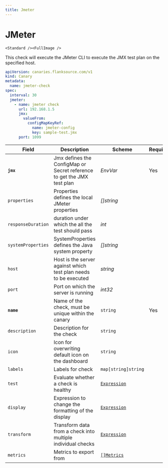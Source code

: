 ```yaml
---
title: Jmeter
---
```


# <Icon name="jmeter" /> JMeter

    <Standard /><FullImage />

This check will execute the JMeter CLI to execute the JMX test plan on the specified host.

```yaml
apiVersion: canaries.flanksource.com/v1
kind: Canary
metadata:
  name: jmeter-check
spec:
  interval: 30
  jmeter:
    - name: jmeter check
      url: 192.168.1.5
      jmx:
        valueFrom:
          configMapKeyRef:
            name: jmeter-config
            key: sample-test.jmx
      port: 1099
```

| Field | Description | Scheme | Required |
| ----- | ----------- | ------ | -------- |
| **`jmx`** | Jmx defines the ConfigMap or Secret reference to get the JMX test plan | <CommonLink to="authentication" anchor="envvar">*EnvVar*</CommonLink> | Yes |
| `properties` | Properties defines the local JMeter properties | *\[\]string* |  |
| `responseDuration` | duration  under which the all the test should pass | *int* |  |
| `systemProperties` | SystemProperties defines the Java system property | *\[\]string* |  |
| `host` | Host is the server against which test plan needs to be executed | *string* | |
| `port` | Port on which the server is running | *int32* | |
| **`name`**    | Name of the check, must be unique within the canary         | `string`                                     | Yes      |
| `description` | Description for the check                                   | `string`                                     |          |
| `icon`        | Icon for overwriting default icon on the dashboard          | `string`                                     |          |
| `labels`      | Labels for check                                            | `map[string]string`                          |          |
| `test`        | Evaluate whether a check is healthy                         | [`Expression`](../concepts/health-evaluation)  |          |
| `display`     | Expression to change the formatting of the display          | [`Expression`](../concepts/display-formatting) |          |
| `transform`   | Transform data from a check into multiple individual checks | [`Expression`](../concepts/transforms)          |          |
| `metrics`     | Metrics to export from                                      | [`[]Metrics`](../concepts/metrics-exporter)    |          |
